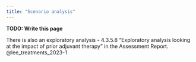 ```yaml
---
title: "Scenario analysis"
---
```


**TODO: Write this page**

There is also an exploratory analysis - 4.3.5.8 "Exploratory analysis looking at the impact of prior adjuvant therapy" in the Assessment Report. @lee_treatments_2023-1